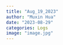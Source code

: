 ```yaml
---
title: "Aug_19_2023"
author: "Muxin Hua"
date: "2023-08-29"
categories: Logs
image: "image.jpg"
---
```

